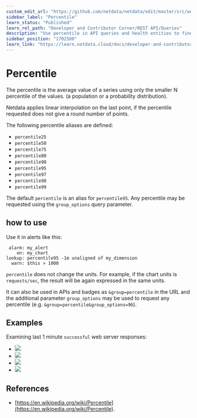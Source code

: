 ```yaml
---
custom_edit_url: "https://github.com/netdata/netdata/edit/master/src/web/api/queries/percentile/README.md"
sidebar_label: "Percentile"
learn_status: "Published"
learn_rel_path: "Developer and Contributor Corner/REST API/Queries"
description: "Use percentile in API queries and health entities to find the 'percentile' value from a sample, eliminating any unwanted spikes in the returned metrics."
sidebar_position: "1702580"
learn_link: "https://learn.netdata.cloud/docs/developer-and-contributor-corner/rest-api/queries/percentile"
---
```


# Percentile

The percentile is the average value of a series using only the smaller N percentile of the values.
(a population or a probability distribution).

Netdata applies linear interpolation on the last point, if the percentile requested does not give a round number of
points.

The following percentile aliases are defined:

- `percentile25`
- `percentile50`
- `percentile75`
- `percentile80`
- `percentile90`
- `percentile95`
- `percentile97`
- `percentile98`
- `percentile99`

The default `percentile` is an alias for `percentile95`.
Any percentile may be requested using the `group_options` query parameter.

## how to use

Use it in alerts like this:

```
 alarm: my_alert
    on: my_chart
lookup: percentile95 -1m unaligned of my_dimension
  warn: $this > 1000
```

`percentile` does not change the units. For example, if the chart units is `requests/sec`, the result
will be again expressed in the same units. 

It can also be used in APIs and badges as `&group=percentile` in the URL and the additional parameter `group_options`
may be used to request any percentile (e.g. `&group=percentile&group_options=96`).

## Examples

Examining last 1 minute `successful` web server responses:

-   ![](https://registry.my-netdata.io/api/v1/badge.svg?chart=web_log_nginx.response_statuses&options=unaligned&dimensions=success&group=min&after=-60&label=min)
-   ![](https://registry.my-netdata.io/api/v1/badge.svg?chart=web_log_nginx.response_statuses&options=unaligned&dimensions=success&group=average&after=-60&label=average)
-   ![](https://registry.my-netdata.io/api/v1/badge.svg?chart=web_log_nginx.response_statuses&options=unaligned&dimensions=success&group=percentile95&after=-60&label=percentile95&value_color=orange)
-   ![](https://registry.my-netdata.io/api/v1/badge.svg?chart=web_log_nginx.response_statuses&options=unaligned&dimensions=success&group=max&after=-60&label=max)

## References

-   [https://en.wikipedia.org/wiki/Percentile](https://en.wikipedia.org/wiki/Percentile).
